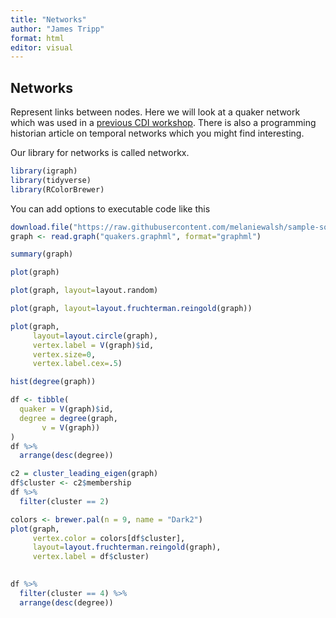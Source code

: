 ```yaml
---
title: "Networks"
author: "James Tripp"
format: html
editor: visual
---
```


## Networks

Represent links between nodes. Here we will look at a quaker network which was used in a [previous CDI workshop](https://github.com/WarwickCDI/workshop-networks-a-skillsworkshop). There is also a programming historian article on temporal networks which you might find interesting.

Our library for networks is called networkx.

```r
library(igraph)
library(tidyverse)
library(RColorBrewer)
```

You can add options to executable code like this

```r
download.file("https://raw.githubusercontent.com/melaniewalsh/sample-social-network-datasets/master/sample-datasets/quakers/quakers-network.graphml", "quakers.graphml")
graph <- read.graph("quakers.graphml", format="graphml")
```

```r
summary(graph)
```

```r
plot(graph)
```

```r
plot(graph, layout=layout.random)
```

```r
plot(graph, layout=layout.fruchterman.reingold(graph))
```

```r
plot(graph,
     layout=layout.circle(graph),
     vertex.label = V(graph)$id,
     vertex.size=0,
     vertex.label.cex=.5)
```

```r
hist(degree(graph))
```

```r
df <- tibble(
  quaker = V(graph)$id,
  degree = degree(graph,
       v = V(graph))
)
df %>%
  arrange(desc(degree))
```

```r
c2 = cluster_leading_eigen(graph)
df$cluster <- c2$membership
df %>%
  filter(cluster == 2)
```

```r
colors <- brewer.pal(n = 9, name = "Dark2")
plot(graph,
     vertex.color = colors[df$cluster],
     layout=layout.fruchterman.reingold(graph),
     vertex.label = df$cluster)
  
```

```r
df %>%
  filter(cluster == 4) %>%
  arrange(desc(degree))
```
